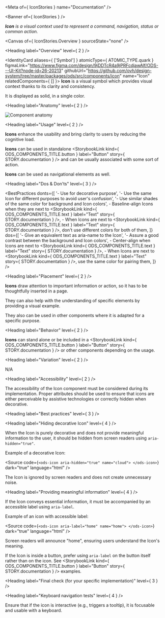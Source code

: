 
<Meta of={ IconStories } name="Documentation" />

<Banner of={ IconStories } />

_**Icon** is a visual context used to represent a command, navigation, status or common action._

<Canvas of={ IconStories.Overview } sourceState="none" />

<Heading label="Overview" level={ 2 } />

<IdentityCard aliases={ ['Symbol'] }
              atomicType={ ATOMIC_TYPE.quark }
              figmaLink="https://www.figma.com/design/9jDDTcR4a9jPRFcdjawAlf/ODS---UI-Kit?node-id=26-20213"
              githubUrl="https://github.com/ovh/design-system/tree/master/packages/ods/src/components/icon"
              name="Icon"
              relatedComponents={ [] }>
  **Icon** is a visual symbol which provides visual context thanks to its clarity and consistency.

  It is displayed as solid, in a single color.
</IdentityCard>

<Heading label="Anatomy" level={ 2 } />

![Component anatomy](components/icon/anatomy.png "Component anatomy")

<Heading label="Usage" level={ 2 } />

**Icons** enhance the usability and bring clarity to users by reducing the cognitive load.

**Icons** can be used in standalone <StorybookLink kind={ ODS_COMPONENTS_TITLE.button } label="Button" story={ STORY.documentation } /> and can be usually associated with some sort of action.

**Icons** can be used as navigational elements as well.

<Heading label="Dos & Don'ts" level={ 3 } />

<BestPractices
  donts={[
    '- Use for decorative purpose',
    '- Use the same Icon for different purposes to avoid user\'s confusion',
    '- Use similar shades of the same color for background and Icon colors',
    <span>- Baseline-align Icons when they are next to <StorybookLink kind={ ODS_COMPONENTS_TITLE.text } label="Text" story={ STORY.documentation } /></span>,
    <span>- When Icons are next to <StorybookLink kind={ ODS_COMPONENTS_TITLE.text } label="Text" story={ STORY.documentation } />, don't use different colors for both of them</span>,
  ]}
  dos={[
    '- Give an equivalent text as aria-name to the Icon',
    '- Assure a good contrast between the background and Icon colors',
    <span>- Center-align when Icons are next to <StorybookLink kind={ ODS_COMPONENTS_TITLE.text } label="Text" story={ STORY.documentation } /></span>,
    <span>- When Icons are next to <StorybookLink kind={ ODS_COMPONENTS_TITLE.text } label="Text" story={ STORY.documentation } />, use the same color for pairing them</span>,
  ]}
/>

<Heading label="Placement" level={ 2 } />

**Icons** draw attention to important information or action, so it has to be thoughtfully inserted in a page.

They can also help with the understanding of specific elements by providing a visual example.

They also can be used in other components where it is adapted for a specific purpose.

<Heading label="Behavior" level={ 2 } />

**Icons** can stand alone or be included in a <StorybookLink kind={ ODS_COMPONENTS_TITLE.button } label="Button" story={ STORY.documentation } /> or other components depending on the usage.

<Heading label="Variation" level={ 2 } />

N/A

<Heading label="Accessibility" level={ 2 } />

The accessibility of the Icon component must be considered during its implementation.
Proper attributes should be used to ensure that icons are either perceivable by assistive technologies or correctly hidden when decorative.

<Heading label="Best practices" level={ 3 } />

<Heading label="Hiding decorative Icon" level={ 4 } />

When the Icon is purely decorative and does not provide meaningful information to the user, it should be hidden from screen readers using `aria-hidden="true"`.

Example of a decorative Icon:

<Source code={`
<ods-icon aria-hidden="true"
          name="cloud">
</ods-icon>
`}
        dark="true"
        language="html" />

The Icon is ignored by screen readers and does not create unnecessary noise.

<Heading label="Providing meaningful information" level={ 4 } />

If the Icon conveys essential information, it must be accompanied by an accessible label using `aria-label`.

Example of an icon with accessible label:

<Source code={`
<ods-icon aria-label="home"
          name="home">
</ods-icon>
`}
        dark="true"
        language="html" />

Screen readers will announce "home", ensuring users understand the Icon's meaning.

If the Icon is inside a button, prefer using `aria-label` on the button itself rather than on the icon.
See <StorybookLink kind={ ODS_COMPONENTS_TITLE.button } label="Button" story={ STORY.documentation } /> examples.

<Heading label="Final check (for your specific implementation)" level={ 3 } />

<Heading label="Keyboard navigation tests" level={ 4 } />

Ensure that if the icon is interactive (e.g., triggers a tooltip), it is focusable and usable with a keyboard.
